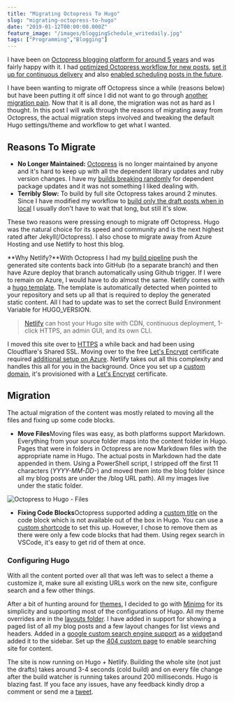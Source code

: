 ```yaml
---
title: "Migrating Octopress To Hugo"
slug: "migrating-octopress-to-hugo"
date: "2019-01-12T00:00:00.000Z"
feature_image: "/images/bloggingSchedule_writedaily.jpg"
tags: ["Programming","Blogging"]
---
```


I have been on [Octopress blogging platform for around 5 years](/posts/static-generator-is-all-a-blog-needs-moving-to-octopress/) and was fairly happy with it. I had [optimized Octopress workflow for new posts](/posts/optimizing-octopress-workflow-for-new-posts/), [set it up for continuous delivery](/posts/continuos-delivery-of-octopress-blog-using-travisci-and-docker/) and also [enabled scheduling posts in the future](/posts/automatic-deployment-of-future-posts-with-octopress/).

I have been wanting to migrate off Octopress since a while (reasons below) but have been putting it off since I did not want to go through [another migration pain](/posts/own-your-urls/). Now that it is all done, the migration was not as hard as I thought. In this post I will walk through the reasons of migrating away from Octopress, the actual migration steps involved and tweaking the default Hugo settings/theme and workflow to get what I wanted.

Reasons To Migrate
------------------

*   **No Longer Maintained:** [Octopress](http://octopress.org/) is no longer maintained by anyone and it's hard to keep up with all the dependent library updates and ruby version changes. I have my [builds breaking randomly](https://travis-ci.org/rahulpnath/rahulpnath.com-old/builds/470281590) for dependent package updates and it was not something I liked dealing with.
*   **Terribly Slow:** To build by full site Octopress takes around 2 minutes. Since I have modified my workflow to [build only the draft posts when in local](/posts/optimizing-octopress-workflow-for-new-posts/) I usually don't have to wait that long, but still it's slow.

These two reasons were pressing enough to migrate off Octopress. Hugo was the natural choice for its speed and community and is the next highest rated after Jekyll(/Octopress). I also chose to migrate away from Azure Hosting and use Netlify to host this blog.

**Why Netlify?**With Octopress I had my [build pipeline](/posts/continuos-delivery-of-octopress-blog-using-travisci-and-docker/) push the generated site contents back into GitHub (to a separate branch) and then have Azure deploy that branch automatically using Github trigger. If I were to remain on Azure, I would have to do almost the same. Netlify comes with a [hugo template](https://gohugo.io/hosting-and-deployment/hosting-on-netlify/). The template is automatically detected when pointed to your repository and sets up all that is required to deploy the generated static content. All I had to update was to set the correct Build Environment Variable for HUGO\_VERSION.

> [Netlify](https://gohugo.io/hosting-and-deployment/hosting-on-netlify/) can host your Hugo site with CDN, continuous deployment, 1-click HTTPS, an admin GUI, and its own CLI.

I moved this site over to [HTTPS](/posts/ok-i-have-got-https-what-next/) a while back and had been using Cloudflare's Shared SSL. Moving over to the free [Let's Encrypt](https://letsencrypt.org/) certificate required [additional setup on Azure](https://letsencrypt.org/). Netlify takes out all this complexity and handles this all for you in the background. Once you set up a [custom domain](https://www.netlify.com/docs/custom-domains/), it's provisioned with a [Let's Encrypt](https://www.netlify.com/blog/2016/01/15/free-ssl-on-custom-domains/) certificate.

Migration
---------

The actual migration of the content was mostly related to moving all the files and fixing up some code blocks.

*   **Move Files**Moving files was easy, as both platforms support Markdown. Everything from your source folder maps into the content folder in Hugo. Pages that were in folders in Octopress are now Markdown files with the appropriate name in Hugo. The actual posts in Markdown had the date appended in them. Using a PowerShell script, I stripped off the first 11 characters (_YYYY-MM-DD-_) and moved them into the blog folder (since all my blog posts are under the /blog URL path). All my images live under the static folder.

![Octopress to Hugo - Files](/images/octopress_to_hugo_files.png)

*   **Fixing Code Blocks**Octopress supported adding a [custom title](http://octopress.org/docs/blogging/code/) on the code block which is not available out of the box in Hugo. You can use a [custom shortcode](https://github.com/parsiya/Hugo-Shortcodes/blob/master/README.MD#codecaption-codecaptionhtml) to set this up. However, I chose to remove them as there were only a few code blocks that had them. Using regex search in VSCode, it's easy to get rid of them at once.

### Configuring Hugo

With all the content ported over all that was left was to select a theme a customize it, make sure all existing URLs work on the new site, configure search and a few other things.

After a bit of hunting around for [themes](https://themes.gohugo.io/), I decided to go with [Minimo](https://themes.gohugo.io/minimo/) for its simplicity and supporting most of the configurations of Hugo. All my theme overrides are in the [layouts folder](https://github.com/rahulpnath/rahulpnath.com/tree/master/layouts). I have added in support for showing a paged list of all my blog posts and a few layout changes for list views and headers. Added in a [google custom search engine support](https://cse.google.com/cse/all) as a [widget](https://github.com/rahulpnath/rahulpnath.com/blob/master/layouts/partials/widgets/search.html)and added it to the sidebar. Set up the [404 custom page](https://github.com/rahulpnath/rahulpnath.com/blob/master/layouts/404.html) to enable searching site for content.

The site is now running on Hugo + Netlify. Building the whole site (not just the drafts) takes around 3-4 seconds (cold build) and on every file change after the build watcher is running takes around 200 milliseconds. Hugo is blazing fast. If you face any issues, have any feedback kindly drop a comment or send me a [tweet](https://twitter.com/rahulpnath).